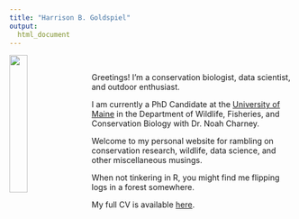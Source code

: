```yaml
---
title: "Harrison B. Goldspiel"
output:
  html_document
---
```


<img src="images/harrison_main2.jpg" style="width:25%; margin-right: 20px" align="left">
\ 
\ 

Greetings! I'm a conservation biologist, data scientist, and outdoor enthusiast. 

I am currently a PhD Candidate at the [University of Maine](https://www.umaine.edu) in the Department of Wildlife, Fisheries, and Conservation Biology with Dr. Noah Charney.

Welcome to my personal website for rambling on conservation research, wildlife, data science, and other miscellaneous musings.

When not tinkering in R, you might find me flipping logs in a forest somewhere. 

My full CV is available [here](docs/Goldspiel_Harrison_CV.pdf).